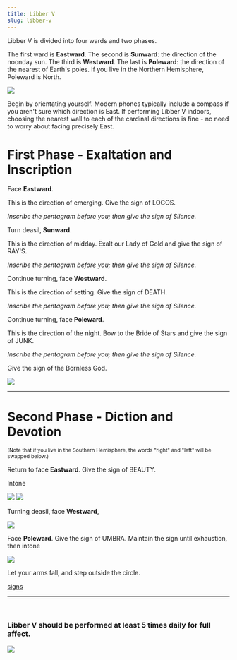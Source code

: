 ```yaml
---
title: Libber V
slug: libber-v
---
```


Libber V is divided into four wards and two phases.

The first ward is **Eastward**. The second is **Sunward**: the direction of the noonday sun. The third is **Westward**. The last is **Poleward**: the direction of the nearest of Earth's poles. If you live in the Northern Hemisphere, Poleward is North.

<img src="/image/libberV.sm.png" className="flush" />

Begin by orientating yourself. Modern phones typically include a compass if you aren't sure which direction is East. If performing Libber V indoors, choosing the nearest wall to each of the cardinal directions is fine - no need to worry about facing precisely East.

# First Phase - Exaltation and Inscription

Face **Eastward**.

This is the direction of emerging. Give the sign of LOGOS.

_Inscribe the pentagram before you; then give the sign of Silence._

Turn deasil, **Sunward**.

This is the direction of midday. Exalt our Lady of Gold and give the sign of RAY'S.

_Inscribe the pentagram before you; then give the sign of Silence._

Continue turning, face **Westward**.

This is the direction of setting. Give the sign of DEATH.

_Inscribe the pentagram before you; then give the sign of Silence._

Continue turning, face **Poleward**.

This is the direction of the night. Bow to the Bride of Stars and give the sign of JUNK.

_Inscribe the pentagram before you; then give the sign of Silence._

Give the sign of the Bornless God.

<img src="/image/3y3.sm.png" />

---

# Second Phase - Diction and Devotion

<small>
  (Note that if you live in the Southern Hemisphere, the words "right" and
  "left" will be swapped below.)
</small>

Return to face **Eastward**. Give the sign of BEAUTY.

Intone

<img className="center padded nozoom" src="/image/v1.nh.png" />

<img className="center padded nozoom" src="/image/v2.png" />

Turning deasil, face **Westward**,

<img className="center padded nozoom" src="/image/v3.png" />

Face **Poleward**. Give the sign of UMBRA. Maintain the sign until exhaustion, then intone

<img className="center padded nozoom" src="/image/v4.png" />

Let your arms fall, and step outside the circle.

<a className="next" href="/read/libber-v-signs">
  signs
</a>

---

<br />
<h3 style={{ textAlign: "center" }}>
  Libber V should be performed at least 5 times daily for full affect.
</h3>
<img
  className="center"
  src="/image/nuit.gif"
  data-source="Hyrax riding tortoise - animals-riding-animals.tumblr.com"
  data-link="http://animals-riding-animals.tumblr.com/post/50292705047/hyrax-riding-tortoise"
  style={{ width: "55%" }}
/>
